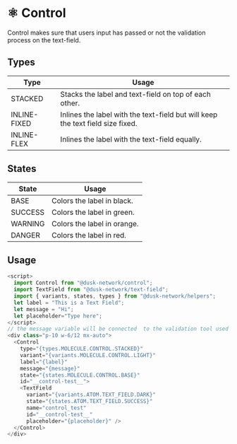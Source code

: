 
<Meta title="Docs/Components/Molecules/Control" />

# ⚛️ Control

Control makes sure that users input has passed or not the validation process on the text-field.

## Types

| Type         | Usage                                                                          |
| ------------ | ------------------------------------------------------------------------------ |
| STACKED      | Stacks the label and text-field on top of each other.                          |
| INLINE-FIXED | Inlines the label with the text-field but will keep the text field size fixed. |
| INLINE-FLEX  | Inlines the label with the text-field equally.                                 |

## States

| State   | Usage                       |
| ------- | --------------------------- |
| BASE    | Colors the label in black.  |
| SUCCESS | Colors the label in green.  |
| WARNING | Colors the label in orange. |
| DANGER  | Colors the label in red.    |

## Usage

```js
<script>
  import Control from "@dusk-network/control";
  import TextField from "@dusk-network/text-field";
  import { variants, states, types } from "@dusk-network/helpers";
  let label = "This is a Text Field";
  let message = "Hi";
  let placeholder="Type here";
</script>
// the message variable will be connected  to the validation tool used and will display what message the validation process is going throug, valid, invalid input, etc...
<div class="p-10 w-6/12 mx-auto">
  <Control
    type="{types.MOLECULE.CONTROL.STACKED}"
    variant="{variants.MOLECULE.CONTROL.LIGHT}"
    label="{label}"
    message="{message}"
    state="{states.MOLECULE.CONTROL.BASE}"
    id="__control-test__">
    <TextField
      variant="{variants.ATOM.TEXT_FIELD.DARK}"
      state="{states.ATOM.TEXT_FIELD.SUCCESS}"
      name="control_test"
      id="__control-test__"
      placeholder="{placeholder}" />
  </Control>
</div>
```
